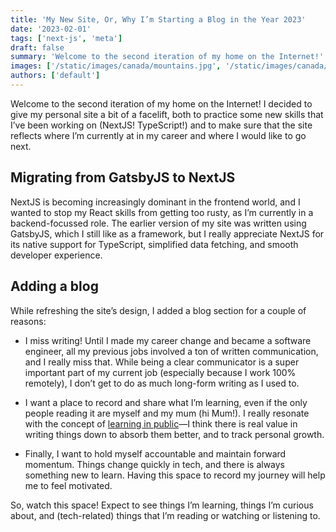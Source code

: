 ```yaml
---
title: 'My New Site, Or, Why I’m Starting a Blog in the Year 2023'
date: '2023-02-01'
tags: ['next-js', 'meta']
draft: false
summary: 'Welcome to the second iteration of my home on the Internet!'
images: ['/static/images/canada/mountains.jpg', '/static/images/canada/toronto.jpg']
authors: ['default']
---
```


Welcome to the second iteration of my home on the Internet! I decided to give my personal site a bit of a facelift, both to practice some new skills that I’ve been working on (NextJS! TypeScript!) and to make sure that the site reflects where I’m currently at in my career and where I would like to go next.

## Migrating from GatsbyJS to NextJS

NextJS is becoming increasingly dominant in the frontend world, and I wanted to stop my React skills from getting too rusty, as I’m currently in a backend-focussed role. The earlier version of my site was written using GatsbyJS, which I still like as a framework, but I really appreciate NextJS for its native support for TypeScript, simplified data fetching, and smooth developer experience.

## Adding a blog

While refreshing the site’s design, I added a blog section for a couple of reasons:

- I miss writing! Until I made my career change and became a software engineer, all my previous jobs involved a ton of written communication, and I really miss that. While being a clear communicator is a super important part of my current job (especially because I work 100% remotely), I don’t get to do as much long-form writing as I used to.

- I want a place to record and share what I’m learning, even if the only people reading it are myself and my mum (hi Mum!). I really resonate with the concept of [learning in public]()—I think there is real value in writing things down to absorb them better, and to track personal growth.

- Finally, I want to hold myself accountable and maintain forward momentum. Things change quickly in tech, and there is always something new to learn. Having this space to record my journey will help me to feel motivated.

So, watch this space! Expect to see things I’m learning, things I’m curious about, and (tech-related) things that I’m reading or watching or listening to.
